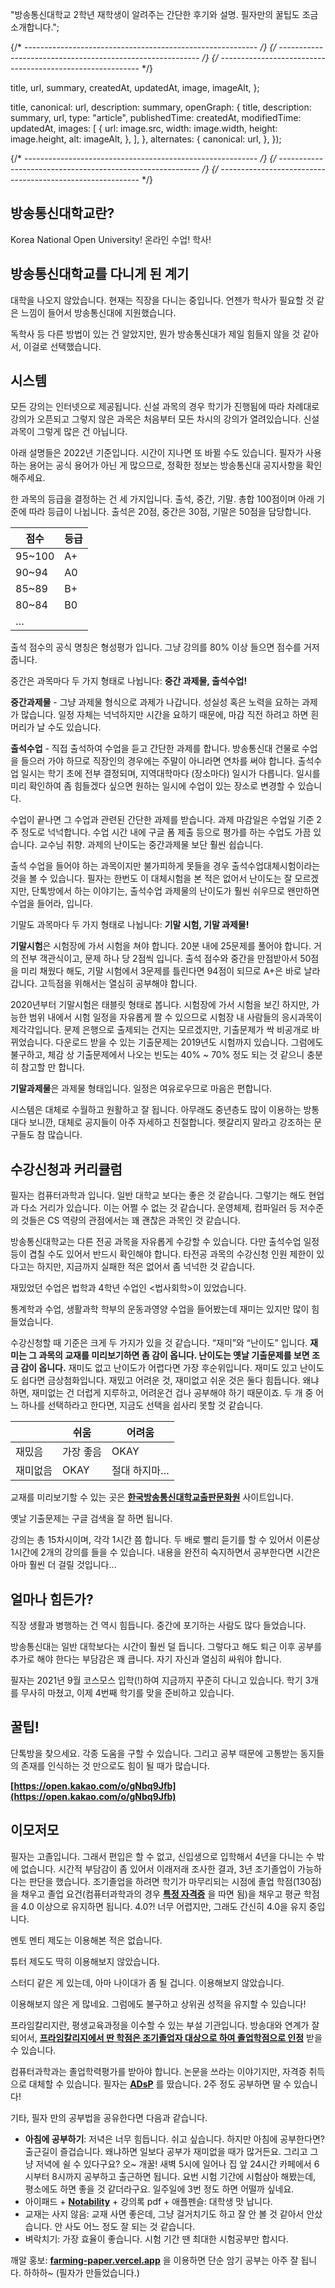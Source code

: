 
  "방송통신대학교 2학년 재학생이 알려주는 간단한 후기와 설명. 필자만의 꿀팁도 조금 소개합니다.";

{/* ---------------------------------------------------------- */}
{/* ---------------------------------------------------------- */}
{/* ---------------------------------------------------------- */}

  title,
  url,
  summary,
  createdAt,
  updatedAt,
  image,
  imageAlt,
};

  title,
  canonical: url,
  description: summary,
  openGraph: {
    title,
    description: summary,
    url,
    type: "article",
    publishedTime: createdAt,
    modifiedTime: updatedAt,
    images: [
      {
        url: image.src,
        width: image.width,
        height: image.height,
        alt: imageAlt,
      },
    ],
  },
  alternates: {
    canonical: url,
  },
});

<ArticleJsonLd
  useAppDir
  url={url}
  title={title}
  images={[image.src]}
  authorName={authorList}
  datePublished={createdAt}
  dateModified={updatedAt}
  publisherName={authorName}
  description={summary}
  isAccessibleForFree
/>

<ArticleHeader title={title} updatedAt={updatedAt} />

{/* ---------------------------------------------------------- */}
{/* ---------------------------------------------------------- */}
{/* ---------------------------------------------------------- */}

## 방송통신대학교란?

Korea National Open University! 온라인 수업! 학사!

<ArticleImage
  img={i1}
  alt="방송통신대학교 전경. 사실 볼 일이 없다..."
  caption="방송통신대학교 전경. 사실 볼 일이 없다..."
/>

## 방송통신대학교를 다니게 된 계기

대학을 나오지 않았습니다. 현재는 직장을 다니는 중입니다. 언젠가 학사가 필요할 것 같은 느낌이 들어서 방송통신대에 지원했습니다.

독학사 등 다른 방법이 있는 건 알았지만, 뭔가 방송통신대가 제일 힘들지 않을 것 같아서, 이걸로 선택했습니다.

## 시스템

모든 강의는 인터넷으로 제공됩니다. 신설 과목의 경우 학기가 진행됨에 따라 차례대로 강의가 오픈되고 그렇지 않은 과목은 처음부터 모든 차시의 강의가 열려있습니다. 신설 과목이 그렇게 많은 건 아닙니다.

아래 설명들은 2022년 기준입니다. 시간이 지나면 또 바뀔 수도 있습니다. 필자가 사용하는 용어는 공식 용어가 아닌 게 많으므로, 정확한 정보는 방송통신대 공지사항을 확인해주세요.

한 과목의 등급을 결정하는 건 세 가지입니다. 출석, 중간, 기말. 총합 100점이며 아래 기준에 따라 등급이 나뉩니다. 출석은 20점, 중간은 30점, 기말은 50점을 담당합니다.

| 점수   | 등급 |
| ------ | ---- |
| 95~100 | A+   |
| 90~94  | A0   |
| 85~89  | B+   |
| 80~84  | B0   |
| …      |      |

출석 점수의 공식 명칭은 형성평가 입니다. 그냥 강의를 80% 이상 들으면 점수를 거저 줍니다.

중간은 과목마다 두 가지 형태로 나뉩니다: **중간 과제물, 출석수업!**

**중간과제물** - 그냥 과제물 형식으로 과제가 나갑니다. 성실성 혹은 노력을 요하는 과제가 많습니다. 일정 자체는 넉넉하지만 시간을 요하기 때문에, 마감 직전 하려고 하면 흰머리가 날 수도 있습니다.

**출석수업** - 직접 출석하여 수업을 듣고 간단한 과제를 합니다. 방송통신대 건물로 수업을 들으러 가야 하므로 직장인의 경우에는 주말이 아니라면 연차를 써야 합니다. 출석수업 일시는 학기 초에 전부 결정되며, 지역대학마다 (장소마다) 일시가 다릅니다. 일시를 미리 확인하여 좀 힘들겠다 싶으면 원하는 일시에 수업이 있는 장소로 변경할 수 있습니다.

수업이 끝나면 그 수업과 관련된 간단한 과제를 받습니다. 과제 마감일은 수업일 기준 2주 정도로 넉넉합니다. 수업 시간 내에 구글 폼 제출 등으로 평가를 하는 수업도 가끔 있습니다. 교수님 취향. 과제의 난이도는 중간과제물 보단 훨씬 쉽습니다.

출석 수업을 들어야 하는 과목이지만 불가피하게 못들을 경우 출석수업대체시험이라는 것을 볼 수 있습니다. 필자는 한번도 이 대체시험을 본 적은 없어서 난이도는 잘 모르겠지만, 단톡방에서 하는 이야기는, 출석수업 과제물의 난이도가 훨씬 쉬우므로 왠만하면 수업을 들어라, 입니다.

기말도 과목마다 두 가지 형태로 나뉩니다: **기말 시험, 기말 과제물!**

**기말시험**은 시험장에 가서 시험을 쳐야 합니다. 20분 내에 25문제를 풀어야 합니다. 거의 전부 객관식이고, 문제 하나 당 2점씩 입니다. 출석 점수와 중간을 만점받아서 50점을 미리 채웠다 해도, 기말 시험에서 3문제를 틀린다면 94점이 되므로 A+은 바로 날라갑니다. 고득점을 위해서는 열심히 공부해야 합니다.

2020년부터 기말시험은 태블릿 형태로 봅니다. 시험장에 가서 시험을 보긴 하지만, 가능한 범위 내에서 시험 일정을 자유롭게 짤 수 있으므로 시험장 내 사람들의 응시과목이 제각각입니다. 문제 은행으로 출제되는 건지는 모르겠지만, 기출문제가 싹 비공개로 바뀌었습니다. 다운로드 받을 수 있는 기출문제는 2019년도 시험까지 있습니다. 그럼에도 불구하고, 체감 상 기출문제에서 나오는 빈도는 40% ~ 70% 정도 되는 것 같으니 충분히 참고할 만 합니다.

**기말과제물**은 과제물 형태입니다. 일정은 여유로우므로 마음은 편합니다.

시스템은 대체로 수월하고 원활하고 잘 됩니다. 아무래도 중년층도 많이 이용하는 방통대다 보니깐, 대체로 공지들이 아주 자세하고 친절합니다. 헷갈리지 말라고 강조하는 문구들도 참 많습니다.

## 수강신청과 커리큘럼

필자는 컴퓨터과학과 입니다. 일반 대학교 보다는 좋은 것 같습니다. 그렇기는 해도 현업과 다소 거리가 있습니다. 이는 어쩔 수 없는 것 같습니다. 운영체제, 컴파일러 등 저수준의 것들은 CS 역량의 관점에서는 꽤 괜찮은 과목인 것 같습니다.

방송통신대학교는 다른 전공 과목을 자유롭게 수강할 수 있습니다. 다만 출석수업 일정 등이 겹칠 수도 있어서 반드시 확인해야 합니다. 타전공 과목의 수강신청 인원 제한이 있다고는 하지만, 지금까지 실패한 적은 없어서 좀 넉넉한 것 같습니다.

재밌었던 수업은 법학과 4학년 수업인 \<법사회학>이 있었습니다.

통계학과 수업, 생활과학 학부의 운동과영양 수업을 들어봤는데 재미는 있지만 많이 힘들었습니다.

수강신청할 때 기준은 크게 두 가지가 있을 것 같습니다. “재미”와 “난이도” 입니다. **재미는 그 과목의 교재를 미리보기하면 좀 감이 옵니다. 난이도는 옛날 기출문제를 보면 조금 감이 옵니다.** 재미도 없고 난이도가 어렵다면 가장 후순위입니다. 재미도 있고 난이도도 쉽다면 금상첨화입니다. 재밌고 어려운 것, 재미없고 쉬운 것은 둘다 힘듭니다. 왜냐하면, 재미없는 건 더럽게 지루하고, 어려운건 겁나 공부해야 하기 때문이죠. 두 개 중 어느 하나를 선택하라고 한다면, 지금도 선택을 쉽사리 못할 것 같습니다.

|          | 쉬움      | 어려움       |
| -------- | --------- | ------------ |
| 재밌음   | 가장 좋음 | OKAY         |
| 재미없음 | OKAY      | 절대 하지마… |

교재를 미리보기할 수 있는 곳은 **[한국방송통신대학교출판문화원](https://press.knou.ac.kr/)** 사이트입니다.

옛날 기출문제는 구글 검색을 잘 하면 됩니다.

<ArticleImage img={i2} alt="기출문제 검색창" caption="검색을 잘 해보자." />

강의는 총 15차시이며, 각각 1시간 쯤 합니다. 두 배로 빨리 듣기를 할 수 있어서 이론상 1시간에 2개의 강의를 들을 수 있습니다. 내용을 완전히 숙지하면서 공부한다면 시간은 아마 훨씬 더 걸릴 것입니다…

## 얼마나 힘든가?

직장 생활과 병행하는 건 역시 힘듭니다. 중간에 포기하는 사람도 많다 들었습니다.

방송통신대는 일반 대학보다는 시간이 훨씬 덜 듭니다. 그렇다고 해도 퇴근 이후 공부를 추가로 해야 한다는 부담감은 꽤 큽니다. 자기 자신과 열심히 싸워야 합니다.

필자는 2021년 9월 코스모스 입학(!)하여 지금까지 꾸준히 다니고 있습니다. 학기 3개를 무사히 마쳤고, 이제 4번째 학기를 맞을 준비하고 있습니다.

## 꿀팁!

단톡방을 찾으세요. 각종 도움을 구할 수 있습니다. 그리고 공부 때문에 고통받는 동지들의 존재를 인식하는 것 만으로도 힘이 될 때가 많습니다.

**[https://open.kakao.com/o/gNbq9Jfb](https://open.kakao.com/o/gNbq9Jfb)**

## 이모저모

필자는 고졸입니다. 그래서 편입은 할 수 없고, 신입생으로 입학해서 4년을 다니는 수 밖에 없습니다. 시간적 부담감이 좀 있어서 이래저래 조사한 결과, 3년 조기졸업이 가능하다는 판단을 했습니다. 조기졸업을 하려면 학기가 마무리되는 시점에 졸업 학점(130점)을 채우고 졸업 요건(컴퓨터과학과의 경우 **[특정 자격증](https://www.knou.ac.kr/bbs/knou/51/324802/artclView.do?layout=unknown)** 을 따면 됨)을 채우고 평균 학점을 4.0 이상으로 유지하면 됩니다. 4.0?! 너무 어렵지만, 그래도 간신히 4.0을 유지 중입니다.

멘토 멘티 제도는 이용해본 적은 없습니다.

튜터 제도도 딱히 이용해보지 않았습니다.

스터디 같은 게 있는데, 아마 나이대가 좀 될 겁니다. 이용해보지 않았습니다.

이용해보지 않은 게 많네요. 그럼에도 불구하고 상위권 성적을 유지할 수 있습니다!

프라임칼리지란, 평생교육과정을 이수할 수 있는 부설 기관입니다. 방송대와 연계가 잘 되어서, **[프라임칼리지에서 딴 학점은 조기졸업자 대상으로 하여 졸업학점으로 인정](https://smart.knou.ac.kr/bbs/smart/2077/318425/artclView.do?layout=unknown)** 받을 수 있습니다.

컴퓨터과학과는 졸업학력평가를 받아야 합니다. 논문을 쓰라는 이야기지만, 자격증 취득으로 대체할 수 있습니다. 필자는 **[ADsP](https://www.dataq.or.kr/www/sub/a_06.do)** 를 땄습니다. 2주 정도 공부하면 딸 수 있습니다!

기타, 필자 만의 공부법을 공유한다면 다음과 같습니다.

- **아침에 공부하기**: 저녁은 너무 힘듭니다. 쉬고 싶습니다. 하지만 아침에 공부한다면? 출근길이 즐겁습니다. 왜냐하면 일보다 공부가 재미없을 때가 많거든요. 그리고 그냥 저녁에 쉴 수 있다구요? 오~ 개꿀! 새벽 5시에 일어나 집 앞 24시간 카페에서 6시부터 8시까지 공부하고 출근하면 됩니다. 요번 시험 기간에 시험삼아 해봤는데, 평소에도 하면 좋을 것 같더라구요. 일주일에 3번 정도 하면 어떨까 싶네요.
- 아이패드 + **[Notability](https://notability.com/ko)** + 강의록 pdf + 애플펜슬: 대학생 맛 납니다.
- 교재는 사지 않음: 교재 사면 좋은데, 그냥 걸거치기도 하고 잘 안 볼 것 같아서 안샀습니다. 안 사도 어느 정도 잘 되는 것 같습니다.
- 벼락치기: 가장 효율이 좋습니다. 시험 기간 땐 최대한 시험공부만 합시다.

깨알 홍보: **[farming-paper.vercel.app](http://farming-paper.vercel.app/)** 을 이용하면 단순 암기 공부는 아주 잘 됩니다. 하하하~ (필자가 만들었습니다.)
